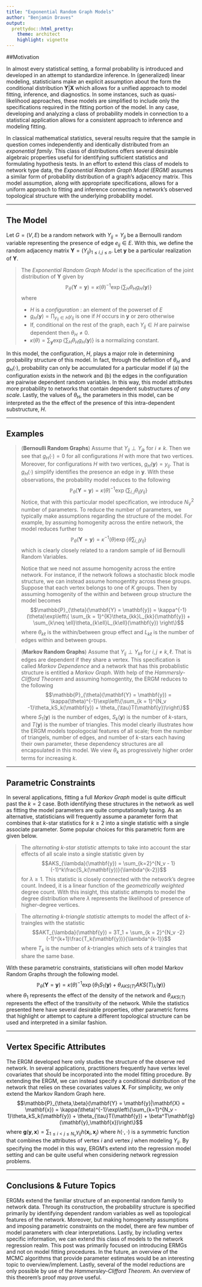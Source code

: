 ```yaml
---
title: "Exponential Random Graph Models"
author: "Benjamin Draves"
output:
  prettydoc::html_pretty:
    theme: architect
    highlight: vignette
---
```


##Motivation 

In almost every statistical setting, a formal probability is introduced and developed in an attempt to standardize inference. In (generalized) linear modeling, statisticians make an explicit assumption about the form the conditional distribution $\mathbf{Y}|\mathbf{X}$ which allows for a unified approach to model fitting, inference, and diagnostics. In some instances, such as quasi-likelihood approaches, these models are simplified to include only the specifications required in the fitting portion of the model. In any case, developing and analyzing a class of probability models in connection to a statistical application allows for a consistent approach to inference and modeling fitting. 

In classical mathematical statistics, several results require that the sample in question comes independently and identically distributed from an _exponential family_. This class of distributions offers several desirable algebraic properties useful for identifying sufficient statistics and formulating hypothesis tests. In an effort to extend this class of models to network type data, the _Exponential Random Graph Model (ERGM)_ assumes a similar form of probability distribution of a graph's adjacency matrix. This model assumption, along with appropriate specifications, allows for a uniform approach to fitting and inference connecting a network's observed topological structure with the underlying probability model. 

***
## The Model 

Let $G = (V,E)$ be a random network with $Y_{ij} = Y_{ji}$ be a Bernoulli random variable representing the presence of edge $e_{ij}\in E$. With this, we define the random adjacency matrix $\mathbf{Y} = (Y_{ij})_{1\leq i,j\leq n}$. Let $\mathbf{y}$ be a particular realization of $\mathbf{Y}$. 

> The _Exponential Random Graph Model_ is the specification of the joint distribution of $\mathbf{Y}$ given by $$\mathbb{P}_{\theta}(\mathbf{Y} = \mathbf{y}) =\kappa(\theta)^{-1} \exp\left\{\sum_{H}\theta_{H}g_H(\mathbf{y})\right\}$$ 
>where 
>
> * $H$ is a _configuration_ : an element of the powerset of $E$
> * $g_H(\mathbf{y}) = \prod_{y_{ij}\in H}y_{ij}$ is one if $H$ occurs in $\mathbf{y}$ or zero otherwise
> * If, conditional on the rest of the graph, each $Y_{ij}\in H$ are pairwise dependent then $\theta_H \neq 0$.
> * $\kappa(\theta) = \sum_{\mathbf{y}}\exp\left\{\sum_{H}\theta_{H}g_H(\mathbf{y})\right\}$ is a normalizing constant. 

In this model, the configuration, $H$, plays a major role in determining probability structure of this model. In fact, through the definition of $\theta_H$ and $g_H(\cdot)$, probability can only be accumulated for a particular model if (a) the configuration exists in the network and (b) the edges in the configuration are pairwise dependent random variables. In this way, this model attributes more probability to networks that contain dependent substructures _of any scale_. Lastly, the values of $\theta_H$, the parameters in this model, can be interpreted as the the effect of the presence of this intra-dependent substructure, $H$.  

***
## Examples

> (**Bernoulli Random Graphs**) Assume that $Y_{ij}\perp Y_{jk}$ for $i \neq k$. Then we see that $g_H(\cdot) = 0$ for all configurations $H$ with more that two vertices. Moreover, for configurations $H$ with two vertices, $g_H(\mathbf{y}) = y_{ij}$. That is $g_H(\cdot)$ simplify identifies the presence an edge in $\mathbf{y}$. With these observations, the probability model reduces to the following $$\mathbb{P}_{\theta}(\mathbf{Y} = \mathbf{y}) = \kappa(\theta)^{-1}\exp\left\{\sum_{i,j}\theta_{ij}y_{ij}\right\}$$
Notice, that with this particular model specification, we introduce $N_V^2$ number of parameters. To reduce the number of parameters, we typically make assumptions regarding the structure of the model. For example, by assuming homogenity across the entire network, the model reduces further to $$\mathbb{P}_{\theta}(\mathbf{Y} = \mathbf{y}) = \kappa^{-1}(\theta)\exp\left\{\theta\sum_{i,j}y_{ij}\right\}$$ which is clearly closely related to a random sample of iid Bernoulli Random Variables. 
>
> Notice that we need not assume homogenity across the entire network. For instance, if the network follows a stochastic block modle structure, we can instead assume homogentity across these groups. Suppose that each vertex belongs to one of $K$ groups. Then by assuming homogenity of the within and between group structure the model becomes $$\mathbb{P}_{\theta}(\mathbf{Y} = \mathbf{y}) = \kappa^{-1}(\theta)\exp\left\{
\sum_{k = 1}^{K}\theta_{kk}L_{kk}(\mathbf{y}) + \sum_{k\neq \ell}\theta_{k\ell}L_{k\ell}(\mathbf{y})
\right\}$$ where $\theta_{k\ell}$ is the within/between group effect and $L_{k\ell}$ is the number of edges within and between groups. 

> (**Markov Random Graphs**) Assume that $Y_{ij}\perp Y_{k\ell}$ for $i,j\neq k,\ell$. That is edges are dependent if they share a vertex. This specification is called _Markov Dependence_ and a network that has this probablistic structure is entitled a _Markov Graph_. With help of the _Hammersly-Clifford Theorem_ and assuming homogentity, the ERGM reduces to the following $$\mathbb{P}_{\theta}(\mathbf{Y} = \mathbf{y}) = \kappa(\theta)^{-1}\exp\left\{\sum_{k = 1}^{N_v -1}\theta_kS_k(\mathbf{y}) + \theta_{\tau}T(\mathbf{y})\right\}$$
where $S_1(\mathbf{y})$ is the number of edges, $S_k(\mathbf{y})$ is the number of $k$-stars, and $T(\mathbf{y})$ is the number of triangles. This model clearly illustrates how the ERGM models topologocial features of all scale; from the number of triangels, number of edges, and number of $k$-stars each having their own parameter, these dependency structures are all encapsulated in this model. We view $\theta_k$ as progressively higher order terms for increasing $k$.

***
## Parametric Constraints

In several applications, fitting a full _Markov Graph_ model is quite difficult past the $k=2$ case. Both identifying these structures in the network as well as fitting the model parameters are quite computationally taxing. As an alternative, statisticians will frequently assume a parameter form that combines that $k$-star statistics for $k\geq 2$ into a single statistic with a single associate parameter. Some popular choices for this parametric form are given below.

> The _alternating k-star statistic_ attempts to take into account the star effects of all scale insto a single statistic given by $$AKS_{\lambda}(\mathbf{y}) = \sum_{k=2}^{N_v - 1}(-1)^k\frac{S_k(\mathbf{y})}{\lambda^{k-2}}$$
for $\lambda \geq 1$. This statistic is closely connected with the network's degree count. Indeed, it is a linear function of the _geometrically weighted_ degree count. With this insight, this statistic attempts to model the degree distribution where $\lambda$ represents the likelihood of presence of higher-degree vertices. 

> The _alternating k-triangle statistic_ attempts to model the affect of $k$-traingles with the statistic $$AKT_{\lambda}(\mathbf{y}) = 3T_1 + \sum_{k = 2}^{N_v -2}(-1)^{k+1}\frac{T_k(\mathbf{y})}{\lambda^{k-1}}$$ where $T_k$ is the number of $k$-triangles which sets of $k$ traingles that share the same base. 

With these parametric constraints, statisticians will often model Markov Random Graphs through the following model. 
$$\mathbb{P}_{\theta}(\mathbf{Y} = \mathbf{y}) = \kappa(\theta)^{-1}\exp\left\{\theta_1S_1(\mathbf{y})+ \theta_{AKS(T)}AKS(T)_{\lambda}(\mathbf{y})\right\}$$
where $\theta_{1}$ represents the effect of the density of the network and $\theta_{AKS(T)}$ represents the effect of the transitivity of the network. While the statistics presented here have several desirable properties, other parametric forms that highlight or attempt to capture a different topological structure can be used and interpreted in a similar fashion. 

***
## Vertex Specific Attributes

The ERGM developed here only studies the structure of the observe red network. In several applications, practitioners frequently have vertex level covariates that should be incorporated into the model fitting procedure. By extending the ERGM, we can instead specify a conditional distribution of the network that relies on these covariates values $\mathbf{X}$. For simplicity, we only extend the Markov Random Graph here. 
$$\mathbb{P}_{\theta,\beta}(\mathbf{Y} = \mathbf{y}|\mathbf{X} = \mathbf{x}) = \kappa(\theta)^{-1}\exp\left\{\sum_{k=1}^{N_v - 1}\theta_kS_k(\mathbf{y}) + \theta_{\tau}T(\mathbf{y}) + \beta^T\mathbf{g}(\mathbf{y},\mathbf{x})\right\}$$
where $\mathbf{g}(\mathbf{y},\mathbf{x}) = \sum_{1\leq i <j \leq N_v}\gamma_{ij}h(\mathbf{x}_i, \mathbf{x}_j)$ where $h(\cdot, \cdot)$ is a symmetric function that combines the attributes of vertex $i$ and vertex $j$ when modeling $Y_{ij}$. By specifying the model in this way, ERGM's extend into the regression model setting and can be quite useful when considering network regression problems.

***
## Conclusions & Future Topics

ERGMs extend the familiar structure of an exponential random family to network data. Through its construction, the probability structure is specified primarily by identifying dependent random variables as well as topological features of the network. Moreover, but making homogeneity assumptions and imposing parametric constraints on the model, there are few number of model parameters with clear interpretations. Lastly, by including vertex specific information, we can extend this class of models to the network regression realm. 
This post was primarily focused on introducing ERMGs and not on model fitting procedures. In the future, an overview of the MCMC algorithms that provide parameter estimates would be an interesting topic to overview/implement. Lastly, several of the model reductions are only possible by use of the _Hammersley-Clifford Theorem_. An overview of this theorem's proof may prove useful. 





